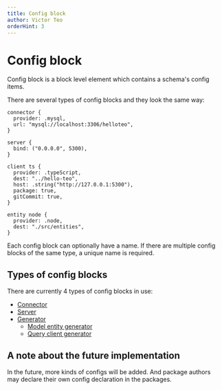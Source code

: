```yaml
---
title: Config block
author: Victor Teo
orderHint: 3
---
```



# Config block

Config block is a block level element which contains a schema's config items.

There are several types of config blocks and they look the same way:

```teo showLineNumbers
connector {
  provider: .mysql,
  url: "mysql://localhost:3306/helloteo",
}

server {
  bind: ("0.0.0.0", 5300),
}

client ts {
  provider: .typeScript,
  dest: "../hello-teo",
  host: .string("http://127.0.0.1:5300"),
  package: true,
  gitCommit: true,
}

entity node {
  provider: .node,
  dest: "./src/entities",
}
```

Each config block can optionally have a name. If there are multiple config 
blocks of the same type, a unique name is required.

## Types of config blocks

There are currently 4 types of config blocks in use:

* [Connector](/concepts/components/teo-schema/connector)
* [Server](/concepts/components/teo-schema/server)
* [Generator](/concepts/components/teo-schema/generator)
    * [Model entity generator](/concepts/components/teo-schema/generator#model-entity-generator)
    * [Query client generator](/concepts/components/teo-schema/generator#query-client-generator)

## A note about the future implementation

In the future, more kinds of configs will be added. And package authors may
declare their own config declaration in the packages.

<PrevNext />
